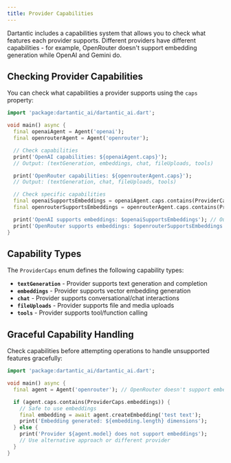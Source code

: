 ```yaml
---
title: Provider Capabilities
---
```


Dartantic includes a capabilities system that allows you to check what features
each provider supports. Different providers have different capabilities - for
example, OpenRouter doesn't support embedding generation while OpenAI and Gemini
do.

## Checking Provider Capabilities

You can check what capabilities a provider supports using the `caps` property:

```dart
import 'package:dartantic_ai/dartantic_ai.dart';

void main() async {
  final openaiAgent = Agent('openai');
  final openrouterAgent = Agent('openrouter');

  // Check capabilities
  print('OpenAI capabilities: ${openaiAgent.caps}');
  // Output: (textGeneration, embeddings, chat, fileUploads, tools)

  print('OpenRouter capabilities: ${openrouterAgent.caps}');
  // Output: (textGeneration, chat, fileUploads, tools)

  // Check specific capabilities
  final openaiSupportsEmbeddings = openaiAgent.caps.contains(ProviderCaps.embeddings);
  final openrouterSupportsEmbeddings = openrouterAgent.caps.contains(ProviderCaps.embeddings);

  print('OpenAI supports embeddings: $openaiSupportsEmbeddings'); // Output: true
  print('OpenRouter supports embeddings: $openrouterSupportsEmbeddings'); // Output: false
}
```

## Capability Types

The `ProviderCaps` enum defines the following capability types:

- **`textGeneration`** - Provider supports text generation and completion
- **`embeddings`** - Provider supports vector embedding generation
- **`chat`** - Provider supports conversational/chat interactions
- **`fileUploads`** - Provider supports file and media uploads
- **`tools`** - Provider supports tool/function calling

## Graceful Capability Handling

Check capabilities before attempting operations to handle unsupported features
gracefully:

```dart
import 'package:dartantic_ai/dartantic_ai.dart';

void main() async {
  final agent = Agent('openrouter'); // OpenRouter doesn't support embeddings

  if (agent.caps.contains(ProviderCaps.embeddings)) {
    // Safe to use embeddings
    final embedding = await agent.createEmbedding('test text');
    print('Embedding generated: ${embedding.length} dimensions');
  } else {
    print('Provider ${agent.model} does not support embeddings');
    // Use alternative approach or different provider
  }
}
```
